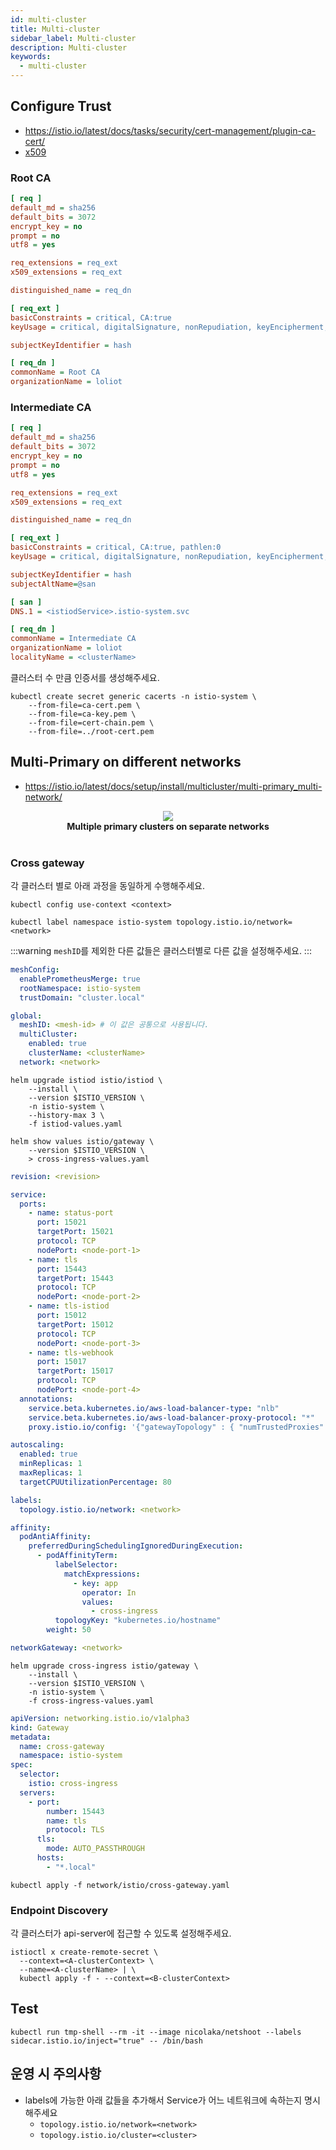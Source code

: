 ```yaml
---
id: multi-cluster
title: Multi-cluster
sidebar_label: Multi-cluster
description: Multi-cluster
keywords:
  - multi-cluster
---
```



## Configure Trust

- https://istio.io/latest/docs/tasks/security/cert-management/plugin-ca-cert/
- [x509](/docs/mlops/mlops/auth/x509)

### Root CA

```ini title="root-ca.conf"
[ req ]
default_md = sha256
default_bits = 3072
encrypt_key = no
prompt = no
utf8 = yes

req_extensions = req_ext
x509_extensions = req_ext

distinguished_name = req_dn

[ req_ext ]
basicConstraints = critical, CA:true
keyUsage = critical, digitalSignature, nonRepudiation, keyEncipherment, keyCertSign

subjectKeyIdentifier = hash

[ req_dn ]
commonName = Root CA
organizationName = loliot
```

### Intermediate CA

```ini title="ca-cert.conf"
[ req ]
default_md = sha256
default_bits = 3072
encrypt_key = no
prompt = no
utf8 = yes

req_extensions = req_ext
x509_extensions = req_ext

distinguished_name = req_dn

[ req_ext ]
basicConstraints = critical, CA:true, pathlen:0
keyUsage = critical, digitalSignature, nonRepudiation, keyEncipherment, keyCertSign

subjectKeyIdentifier = hash
subjectAltName=@san

[ san ]
DNS.1 = <istiodService>.istio-system.svc

[ req_dn ]
commonName = Intermediate CA
organizationName = loliot
localityName = <clusterName>
```

클러스터 수 만큼 인증서를 생성해주세요.

```shell
kubectl create secret generic cacerts -n istio-system \
    --from-file=ca-cert.pem \
    --from-file=ca-key.pem \
    --from-file=cert-chain.pem \
    --from-file=../root-cert.pem
```

## Multi-Primary on different networks

- https://istio.io/latest/docs/setup/install/multicluster/multi-primary_multi-network/

<center>
  <img src={useBaseUrl("img/mlops/mlops/istio/istio-multi-primary-diff.svg")} />
</center>

<center>
  <strong>Multiple primary clusters on separate networks</strong>
</center>
<br />

### Cross gateway

각 클러스터 별로 아래 과정을 동일하게 수행해주세요.

```shell
kubectl config use-context <context>
```

```shell
kubectl label namespace istio-system topology.istio.io/network=<network>
```

:::warning
`meshID`를 제외한 다른 값들은 클러스터별로 다른 값을 설정해주세요.
:::

```yaml title="istiod-values.yaml"
meshConfig:
  enablePrometheusMerge: true
  rootNamespace: istio-system
  trustDomain: "cluster.local"

global:
  meshID: <mesh-id> # 이 값은 공통으로 사용됩니다.
  multiCluster:
    enabled: true
    clusterName: <clusterName>
  network: <network>
```

```shell
helm upgrade istiod istio/istiod \
    --install \
    --version $ISTIO_VERSION \
    -n istio-system \
    --history-max 3 \
    -f istiod-values.yaml
```

```shell
helm show values istio/gateway \
    --version $ISTIO_VERSION \
    > cross-ingress-values.yaml
```

```yaml title="cross-ingress-values.yaml"
revision: <revision>

service:
  ports:
    - name: status-port
      port: 15021
      targetPort: 15021
      protocol: TCP
      nodePort: <node-port-1>
    - name: tls
      port: 15443
      targetPort: 15443
      protocol: TCP
      nodePort: <node-port-2>
    - name: tls-istiod
      port: 15012
      targetPort: 15012
      protocol: TCP
      nodePort: <node-port-3>
    - name: tls-webhook
      port: 15017
      targetPort: 15017
      protocol: TCP
      nodePort: <node-port-4>
  annotations:
    service.beta.kubernetes.io/aws-load-balancer-type: "nlb"
    service.beta.kubernetes.io/aws-load-balancer-proxy-protocol: "*"
    proxy.istio.io/config: '{"gatewayTopology" : { "numTrustedProxies": 2 } }'

autoscaling:
  enabled: true
  minReplicas: 1
  maxReplicas: 1
  targetCPUUtilizationPercentage: 80

labels:
  topology.istio.io/network: <network>

affinity:
  podAntiAffinity:
    preferredDuringSchedulingIgnoredDuringExecution:
      - podAffinityTerm:
          labelSelector:
            matchExpressions:
              - key: app
                operator: In
                values:
                  - cross-ingress
          topologyKey: "kubernetes.io/hostname"
        weight: 50

networkGateway: <network>
```

```shell
helm upgrade cross-ingress istio/gateway \
    --install \
    --version $ISTIO_VERSION \
    -n istio-system \
    -f cross-ingress-values.yaml
```

```yaml title="network/istio/cross-gateway.yaml"
apiVersion: networking.istio.io/v1alpha3
kind: Gateway
metadata:
  name: cross-gateway
  namespace: istio-system
spec:
  selector:
    istio: cross-ingress
  servers:
    - port:
        number: 15443
        name: tls
        protocol: TLS
      tls:
        mode: AUTO_PASSTHROUGH
      hosts:
        - "*.local"
```

```shell
kubectl apply -f network/istio/cross-gateway.yaml
```

### Endpoint Discovery

각 클러스터가 api-server에 접근할 수 있도록 설정해주세요.

```shell
istioctl x create-remote-secret \
  --context=<A-clusterContext> \
  --name=<A-clusterName> | \
  kubectl apply -f - --context=<B-clusterContext>
```

## Test

```shell
kubectl run tmp-shell --rm -it --image nicolaka/netshoot --labels sidecar.istio.io/inject="true" -- /bin/bash
```

## 운영 시 주의사항

- labels에 가능한 아래 값들을 추가해서 Service가 어느 네트워크에 속하는지 명시해주세요
  - `topology.istio.io/network=<network>`
  - `topology.istio.io/cluster=<cluster>`
